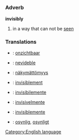 =={{en}}==
[[Category:English language]]
===Adverb===
'''invisibly'''
# in a way that can not be [[see]]n
===Translations===
*{{nl}}: [[onzichtbaar]]
*{{eo}}: [[nevideble]]
*{{fi}}: [[näkymättömyys]]
*{{fr}}: [[invisiblement]]
*{{ia}}: [[invisibilemente]]
*{{pt}}: [[invisivelmente]]
*{{es}}: [[invisiblemente]]
*{{sv}}: [[osynlig]], [[osynligt]]